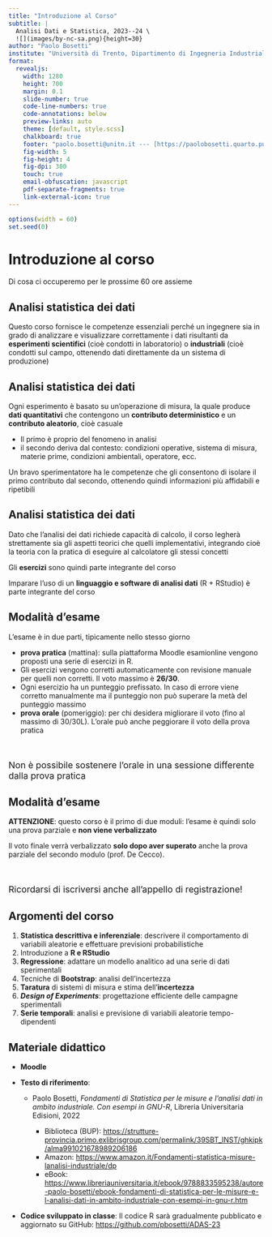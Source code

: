 ```yaml
---
title: "Introduzione al Corso"
subtitle: |
  Analisi Dati e Statistica, 2023--24 \
  ![](images/by-nc-sa.png){height=30}
author: "Paolo Bosetti"
institute: "Università di Trento, Dipartimento di Ingegneria Industriale"
format: 
  revealjs:
    width: 1280
    height: 700
    margin: 0.1
    slide-number: true
    code-line-numbers: true
    code-annotations: below
    preview-links: auto
    theme: [default, style.scss]
    chalkboard: true
    footer: "paolo.bosetti@unitn.it --- [https://paolobosetti.quarto.pub](https://paolobosetti.quarto.pub)"
    fig-width: 5
    fig-height: 4
    fig-dpi: 300
    touch: true
    email-obfuscation: javascript
    pdf-separate-fragments: true
    link-external-icon: true
---
```


```r
options(width = 60)
set.seed(0)
```


# Introduzione al corso

Di cosa ci occuperemo per le prossime 60 ore assieme

## Analisi statistica dei dati

Questo corso fornisce le competenze essenziali perché un ingegnere sia in grado di analizzare e visualizzare correttamente i dati risultanti da **esperimenti scientifici** (cioè condotti in laboratorio) o **industriali** (cioè condotti sul campo, ottenendo dati direttamente da un sistema di produzione)

## Analisi statistica dei dati

Ogni esperimento è basato su un'operazione di misura, la quale produce **dati quantitativi** che contengono un **contributo deterministico** e un **contributo aleatorio**, cioè casuale

-   Il primo è proprio del fenomeno in analisi
-   il secondo deriva dal contesto: condizioni operative, sistema di misura, materie prime, condizioni ambientali, operatore, ecc.

Un bravo sperimentatore ha le competenze che gli consentono di isolare il primo contributo dal secondo, ottenendo quindi informazioni più affidabili e ripetibili

## Analisi statistica dei dati

Dato che l'analisi dei dati richiede capacità di calcolo, il corso legherà strettamente sia gli aspetti teorici che quelli implementativi, integrando cioè la teoria con la pratica di eseguire al calcolatore gli stessi concetti

Gli **esercizi** sono quindi parte integrante del corso

Imparare l'uso di un **linguaggio e software di analisi dati** (R + RStudio) è parte integrante del corso

## Modalità d'esame
L'esame è in due parti, tipicamente nello stesso giorno

-   **prova pratica** (mattina): sulla piattaforma Moodle esamionline vengono proposti una serie di esercizi in R. 
  * Gli esercizi vengono corretti automaticamente con revisione manuale per quelli non corretti. Il voto massimo è **26/30**.
  * Ogni esercizio ha un punteggio prefissato. In caso di errore viene corretto manualmente ma il punteggio non può superare la metà del punteggio massimo
-   **prova orale** (pomeriggio): per chi desidera migliorare il voto (fino al massimo di 30/30L). L'orale può anche peggiorare il voto della prova pratica

:::{.fragment .highlight-red style="font-size: 125%; margin-top: 50px;"}
Non è possibile sostenere l'orale in una sessione differente dalla prova pratica
:::

## Modalità d'esame
**ATTENZIONE**: questo corso è il primo di due moduli: l'esame è quindi solo una prova parziale e **non viene verbalizzato**

Il voto finale verrà verbalizzato **solo dopo aver superato** anche la prova parziale del secondo modulo (prof. De Cecco).

:::{.fragment .highlight-red style="font-size: 125%; margin-top: 50px;"}
Ricordarsi di iscriversi anche all'appello di registrazione!
:::

## Argomenti del corso 
:::{.incremental}
1.   **Statistica descrittiva e inferenziale**: descrivere il comportamento di variabili aleatorie e effettuare previsioni probabilistiche
1.   Introduzione a **R e RStudio**
1.   **Regressione**: adattare un modello analitico ad una serie di dati sperimentali
1.   Tecniche di **Bootstrap**: analisi dell'incertezza
1.   **Taratura** di sistemi di misura e stima dell'**incertezza**
1.   ***Design of Experiments***: progettazione efficiente delle campagne sperimentali
1.   **Serie temporali**: analisi e previsione di variabili aleatorie tempo-dipendenti
:::

## Materiale didattico

* **Moodle**

* **Testo di riferimento**:

  * Paolo Bosetti, *Fondamenti di Statistica per le misure e l'analisi dati in ambito industriale. Con esempi in GNU-R*, Libreria Universitaria Edisioni, 2022
  
    * Biblioteca (BUP): [https://strutture-provincia.primo.exlibrisgroup.com/permalink/39SBT_INST/ghkipk/alma991021678989206186](https://strutture-provincia.primo.exlibrisgroup.com/permalink/39SBT_INST/ghkipk/alma991021678989206186)
    * Amazon: [https://www.amazon.it/Fondamenti-statistica-misure-lanalisi-industriale/dp](https://www.amazon.it/Fondamenti-statistica-misure-lanalisi-industriale/dp)
    * eBook: [https://www.libreriauniversitaria.it/ebook/9788833595238/autore-paolo-bosetti/ebook-fondamenti-di-statistica-per-le-misure-e-l-analisi-dati-in-ambito-industriale-con-esempi-in-gnu-r.htm](https://www.libreriauniversitaria.it/ebook/9788833595238/autore-paolo-bosetti/ebook-fondamenti-di-statistica-per-le-misure-e-l-analisi-dati-in-ambito-industriale-con-esempi-in-gnu-r.htm)

* **Codice sviluppato in classe**: Il codice R sarà gradualmente pubblicato e aggiornato su GitHub: [https://github.com/pbosetti/ADAS-23](https://github.com/pbosetti/ADAS-23){target="_blank"}